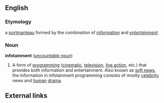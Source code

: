 ==English==

===Etymology===
a [[Portmanteau word|portmanteau]] formed by the combination of ''[[information]]'' and ''[[entertainment]]''

===Noun===
'''infotainment''' (''[[uncountable noun]]'')

#A form of [[programming]] ([[cinematic]], [[television]], [[live action]], etc.) that provides both information and entertainment. Also known as [[soft news]], the information in infotainment programming consists of mostly [[celebrity]] news and [[human]] [[drama]].

==External links==
{{wikipedia}}